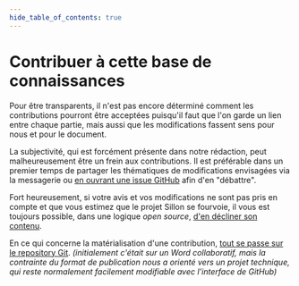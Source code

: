 ```yaml
---
hide_table_of_contents: true
---
```


# Contribuer à cette base de connaissances

Pour être transparents, il n'est pas encore déterminé comment les contributions pourront être acceptées puisqu'il faut que l'on garde un lien entre chaque partie, mais aussi que les modifications fassent sens pour nous et pour le document.

La subjectivité, qui est forcément présente dans notre rédaction, peut malheureusement être un frein aux contributions. Il est préférable dans un premier temps de partager les thématiques de modifications envisagées via la messagerie ou [en ouvrant une issue GitHub](https://github.com/sneko/sillon/issues) afin d'en "débattre".

Fort heureusement, si votre avis et vos modifications ne sont pas pris en compte et que vous estimez que le projet Sillon se fourvoie, il vous est toujours possible, dans une logique _open source_, [d'en décliner son contenu](go-further/decline-this-knowledge-base.mdx).

En ce qui concerne la matérialisation d'une contribution, [tout se passe sur le repository Git](https://github.com/sneko/sillon). _(initialement c'était sur un Word collaboratif, mais la contrainte du format de publication nous a orienté vers un projet technique, qui reste normalement facilement modifiable avec l'interface de GitHub)_
